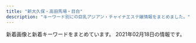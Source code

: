 ```yaml
---
title: "新大久保・高田馬場・目白"
description: "キーワード別にの巨乳アジアン・チャイナエステ嬢情報をまとめました。"
---
```


新着画像と新着キーワードをまとめています。
2021年02月18日の情報です。

<DmmAffiliateIns />
<KeywordTable
  shops={
    [
    {
        "keywords": {
            "87": 72,
            "D": 182,
            "E": 36,
            "C": 2,
            "83": 9,
            "88": 27,
            "86": 94,
            "85": 18
        },
        "url": "http://familiar.tyo.cm/",
        "station": "JR\u65b0\u5927\u4e45\u4fdd\u99c5",
        "img_links": [
            "http://familiar.tyo.cm/photos/sites/37/2019/03/2019032406115598.jpg",
            "http://familiar.tyo.cm/photos/sites/37/2019/10/2019100304481325.jpg",
            "http://familiar.tyo.cm/photos/sites/37/2019/12/2019120401354980.jpg",
            "http://familiar.tyo.cm/images/top.png",
            "http://familiar.tyo.cm/photos/sites/37/2019/10/2019102502193551.jpg",
            "http://familiar.tyo.cm/photos/sites/37/2019/06/2019060406161857.jpg",
            "http://familiar.tyo.cm/photos/sites/37/2018/12/2018121903022968.jpg",
            "http://familiar.tyo.cm/photos/sites/37/2019/12/201912130833132.jpg",
            "http://familiar.tyo.cm/photos/sites/37/2019/03/2019032406115446.jpg",
            "http://familiar.tyo.cm/photos/sites/37/2019/11/2019112902341792.jpg",
            "http://familiar.tyo.cm/photos/sites/37/2019/03/2019032406115440.jpg",
            "http://familiar.tyo.cm/images/tel.png",
            "http://familiar.tyo.cm/photos/sites/37/2019/03/2019032406115451.jpg",
            "http://familiar.tyo.cm/photos/sites/37/2019/12/2019120401355046.jpg",
            "http://familiar.tyo.cm/photos/sites/37/2019/10/2019102502193826.jpg",
            "http://familiar.tyo.cm/photos/sites/37/2019/12/2019120401354873.jpg",
            "http://familiar.tyo.cm/photos/sites/37/2019/06/2019061502562798.jpg",
            "http://familiar.tyo.cm/photos/sites/37/2019/06/2019061502562745.jpg",
            "http://familiar.tyo.cm/images/1.png",
            "http://familiar.tyo.cm/photos/sites/37/2019/10/2019102408541458.jpg",
            "http://familiar.tyo.cm/photos/sites/37/2019/06/2019061502562797.jpg",
            "http://familiar.tyo.cm/photos/sites/37/2019/11/2019112002511160.jpg",
            "http://familiar.tyo.cm/photos/sites/37/2019/06/2019060406241084.jpg",
            "http://familiar.tyo.cm/photos/sites/37/2019/09/2019090503385014.jpg",
            "http://familiar.tyo.cm/photos/sites/37/2019/03/2019032406115491.jpg",
            "http://familiar.tyo.cm/photos/sites/37/2019/06/201906040617136.jpg",
            "http://familiar.tyo.cm/images/s_news.jpg",
            "http://familiar.tyo.cm/images/mobile.jpg",
            "http://familiar.tyo.cm/photos/sites/37/2019/03/2019032406115312.jpg",
            "http://familiar.tyo.cm/images/s_link.jpg",
            "http://familiar.tyo.cm/photos/sites/37/2019/11/2019110802115992.jpg",
            "http://familiar.tyo.cm/photos/sites/37/2019/09/201909270657496.jpg",
            "http://familiar.tyo.cm/photos/sites/37/2019/03/2019031806471671.jpg",
            "http://familiar.tyo.cm/photos/sites/37/2018/12/2018121903013346.jpg",
            "http://familiar.tyo.cm/photos/sites/37/2019/06/2019062210030384.jpg",
            "http://familiar.tyo.cm/images/s_staff.jpg",
            "http://familiar.tyo.cm/photos/sites/37/2019/12/2019120502265383.jpg",
            "http://familiar.tyo.cm/photos/sites/37/2019/12/2019120502264671.jpg",
            "http://familiar.tyo.cm/photos/sites/37/2019/03/2019032406115311.jpg"
        ],
        "name": "Familiar\u30fb\u30d5\u30a1\u30df\u30ea\u30fc\u30a2"
    },
    {
        "url": "http://www.e-candy.work/",
        "img_links": [
            "http://www.e-candy.work/img/miki1.jpg",
            "http://www.e-candy.work/images/sys1.jpg",
            "http://www.e-candy.work/images/tel.jpg",
            "http://www.e-candy.work/images/int2.png",
            "http://www.e-candy.work/img/ai1.jpg",
            "http://www.e-candy.work/img/nana1.jpg",
            "http://www.e-candy.work/images/s1.png",
            "http://www.e-candy.work/images/8.jpg",
            "http://www.e-candy.work/images/6.jpg",
            "http://www.e-candy.work/img/aya1.jpg",
            "http://www.e-candy.work/images/staff_t.png",
            "http://www.e-candy.work/img/rina1.jpg",
            "http://www.e-candy.work/images/mobile.jpg",
            "http://www.e-candy.work/images/interior_t.png",
            "http://www.e-candy.work/images/news.jpg",
            "http://www.e-candy.work/images/newface.png",
            "http://www.e-candy.work/images/7.jpg",
            "http://www.e-candy.work/images/5.jpg",
            "http://www.e-candy.work/images/sys2.jpg",
            "http://www.e-candy.work/img/haruka1.jpg",
            "http://www.e-candy.work/images/4.jpg",
            "http://www.e-candy.work/images/info.png",
            "http://www.e-candy.work/images/int1.png",
            "http://www.e-candy.work/images/3.jpg",
            "http://www.e-candy.work/images/head.jpg",
            "http://www.e-candy.work/images/sys3.png",
            "http://www.e-candy.work/images/1.jpg",
            "http://www.e-candy.work/img/yui1.jpg"
        ],
        "keywords": {},
        "station": "\u65b0\u5927\u4e45\u4fdd\u99c5",
        "name": "Lui\uff5e\u30eb\u30a4\uff5e"
    },
    {
        "keywords": {
            "C": 21,
            "E": 1
        },
        "name": "COCORO",
        "station": "JR\u5927\u4e45\u4fdd\u99c5\u5317\u53e3",
        "img_links": [
            "https://www.cocoro556.in/img/material/p3_t1.png",
            "https://www.cocoro556.in/img/camp/camp20200426sub.jpg",
            "https://www.cocoro556.in/img/material/gm5_rollout.png",
            "https://www.cocoro556.in/img/material/top_t3.png",
            "https://www.cocoro556.in/img/material/ftel.png",
            "https://www.cocoro556.in/img/girl/list/slist154a1f8e548a2959236fdd0e7abcde80ac7.jpg",
            "https://www.cocoro556.in/img/material/p2_t2_subt4_m1.png",
            "https://www.cocoro556.in/img/material/gm2_rollout.png",
            "https://www.cocoro556.in/img/material/gm3_rollover.png",
            "https://www.cocoro556.in/img/girl/thumb/smain1422b75436b0012f83588e08b8d8eb48c8c2.jpg",
            "https://www.cocoro556.in/img/girl/thumb/smain1442346e3df3ff1cef1386c89c6ba9e9f72e.jpg",
            "https://www.cocoro556.in/img/material/pageheaderimg1.jpg",
            "https://www.cocoro556.in/img/material/photost2rev1.png",
            "https://www.cocoro556.in/img/girl/thumb/smain1443346e3df3ff1cef1386c89c6ba9e9f72e.jpg",
            "https://www.cocoro556.in/img/material/mobilesite.png",
            "https://www.cocoro556.in/img/material/p2_t2_subt1.png",
            "https://www.cocoro556.in/img/material/gm2_rollover.png",
            "https://www.cocoro556.in/img/material/pd_st3.png",
            "https://www.cocoro556.in/img/material/noimg_s.jpg",
            "https://www.cocoro556.in/img/girl/thumb/smain1491773ceed1a7cd35919e9c6866285fb943.jpg",
            "https://www.cocoro556.in/img/girl/thumb/smain14922dea5bdda380e76839c012ab24bd9f82.jpg",
            "https://www.cocoro556.in/img/girl/thumb/smain163122954962968a79edd4eae79b844b9988.jpg",
            "https://www.cocoro556.in/img/material/gm5_rollover.png",
            "https://www.cocoro556.in/img/girl/thumb/smain126242f85375ac3eb532582567360874d2d6.jpg",
            "https://www.cocoro556.in/img/material/p2_t2_subt3.png",
            "https://www.cocoro556.in/img/material/pd_st1.png",
            "https://www.cocoro556.in/img/material/p5_t1.png",
            "https://www.cocoro556.in/img/material/photost5.png",
            "https://www.cocoro556.in/img/material/p6_t3.png",
            "https://www.cocoro556.in/img/material/pageheaderimg2.jpg",
            "https://www.cocoro556.in/img/girl/thumb/smain1461f806d031a1244ccfaa8b4d307f6ef6d7.jpg",
            "https://www.cocoro556.in/img/girl/list/slist149773ceed1a7cd35919e9c6866285fb943.jpg",
            "https://www.cocoro556.in/img/material/p6_t2.png",
            "https://www.cocoro556.in/img/material/p6_t2_subt1.png",
            "https://www.cocoro556.in/img/girl/main/smain1461f806d031a1244ccfaa8b4d307f6ef6d7.jpg",
            "https://www.cocoro556.in/img/material/leftinfo.png",
            "https://www.cocoro556.in/img/material/p6_t3_subt1.png",
            "https://www.cocoro556.in/img/girl/thumb/smain1421b75436b0012f83588e08b8d8eb48c8c2.jpg",
            "https://www.cocoro556.in/img/material/top_t4.png",
            "https://www.cocoro556.in/img/material/pageheaderimg3.jpg",
            "https://www.cocoro556.in/img/material/gm4_rollout.png",
            "https://www.cocoro556.in/img/material/age_rollout.png",
            "https://www.cocoro556.in/img/material/photost1.png",
            "https://www.cocoro556.in/img/girl/main/smain1541a1f8e548a2959236fdd0e7abcde80ac7.jpg",
            "https://www.cocoro556.in/img/material/gm1_rollover.png",
            "https://www.cocoro556.in/img/girl/thumb/smain126142f85375ac3eb532582567360874d2d6.jpg",
            "https://www.cocoro556.in/img/girl/list/slist16322954962968a79edd4eae79b844b9988.jpg",
            "https://www.cocoro556.in/img/material/top_t3_subt1.png",
            "https://www.cocoro556.in/img/girl/main/smain1421b75436b0012f83588e08b8d8eb48c8c2.jpg",
            "https://www.cocoro556.in/img/material/pd_number.png",
            "https://www.cocoro556.in/img/material/gm3_rollout.png",
            "https://www.cocoro556.in/img/material/p2_t2_sub_m1_3.png",
            "https://www.cocoro556.in/img/material/photost6.png",
            "https://www.cocoro556.in/img/girl/list/slist146f806d031a1244ccfaa8b4d307f6ef6d7.jpg",
            "https://www.cocoro556.in/img/girl/list/slist144346e3df3ff1cef1386c89c6ba9e9f72e.jpg",
            "https://www.cocoro556.in/img/material/p2_t2.png",
            "https://www.cocoro556.in/img/girl/thumb/smain1493773ceed1a7cd35919e9c6866285fb943.jpg",
            "https://www.cocoro556.in/img/material/top_t3_imgrev1.jpg",
            "https://www.cocoro556.in/img/material/p6_t1.png",
            "https://www.cocoro556.in/img/material/p2_t2_subt5_m1.png",
            "https://www.cocoro556.in/img/girl/thumb/smain126332fd72809eba38056753c1720b05d8d5.jpg",
            "https://www.cocoro556.in/img/material/p2_t2_subt5.png",
            "https://www.cocoro556.in/img/girl/thumb/smain155228648a02b629a70c40bc424b9302c3e1.jpg",
            "https://www.cocoro556.in/img/material/gm6_rollover.png",
            "https://www.cocoro556.in/img/girl/thumb/smain1441346e3df3ff1cef1386c89c6ba9e9f72e.jpg",
            "https://www.cocoro556.in/img/girl/list/slist142b75436b0012f83588e08b8d8eb48c8c2.jpg",
            "https://www.cocoro556.in/img/material/pageheaderimg4.jpg",
            "https://www.cocoro556.in/img/material/p2_t2_subt4.png",
            "https://www.cocoro556.in/img/girl/main/smain1491773ceed1a7cd35919e9c6866285fb943.jpg",
            "https://www.cocoro556.in/img/girl/thumb/smain1423ae12bc52cc115b3190fbe6a84a8ffa74.jpg",
            "https://www.cocoro556.in/img/camp/camp20210201.jpg",
            "https://www.cocoro556.in/img/material/p2_t2_subt2.png",
            "https://www.cocoro556.in/img/material/photost4rev1.png",
            "https://www.cocoro556.in/img/girl/list/slist15565c84cfd25159bbfcf85c63899ef5f53.jpg",
            "https://www.cocoro556.in/img/girl/thumb/smain1541a1f8e548a2959236fdd0e7abcde80ac7.jpg",
            "https://www.cocoro556.in/img/girl/thumb/smain155128648a02b629a70c40bc424b9302c3e1.jpg",
            "https://www.cocoro556.in/img/material/photost3rev1.png",
            "https://www.cocoro556.in/img/girl/main/smain126142f85375ac3eb532582567360874d2d6.jpg",
            "https://www.cocoro556.in/img/material/p3_1_t1.png",
            "https://www.cocoro556.in/img/girl/thumb/smain1543ab2e0ee9f9fde8103e9fe80e33b07761.jpg",
            "https://www.cocoro556.in/img/material/noimg_m.jpg",
            "https://www.cocoro556.in/img/girl/main/smain163122954962968a79edd4eae79b844b9988.jpg",
            "https://www.cocoro556.in/img/material/accminimgrev1.jpg",
            "https://www.cocoro556.in/img/material/top_t1.png",
            "https://www.cocoro556.in/img/material/p2_t2_subt5_m2.png",
            "https://www.cocoro556.in/img/girl/thumb/smain1462f806d031a1244ccfaa8b4d307f6ef6d7.jpg",
            "https://www.cocoro556.in/img/girl/thumb/smain1542a1f8e548a2959236fdd0e7abcde80ac7.jpg",
            "https://www.cocoro556.in/img/material/top_t2.png",
            "https://www.cocoro556.in/img/material/pd_st2.png",
            "https://www.cocoro556.in/img/material/noimg_b.jpg",
            "https://www.cocoro556.in/img/whatnew/cocoro2021.png",
            "https://www.cocoro556.in/img/material/gm1_rollout.png",
            "https://www.cocoro556.in/img/girl/main/smain155128648a02b629a70c40bc424b9302c3e1.jpg",
            "https://www.cocoro556.in/img/girl/thumb/smain14634879628e490d1ecf1cd7a9d727569f95.jpg",
            "https://www.cocoro556.in/img/material/gm6_rollout.png",
            "https://www.cocoro556.in/img/girl/main/smain1441346e3df3ff1cef1386c89c6ba9e9f72e.jpg",
            "https://www.cocoro556.in/img/girl/list/slist12642f85375ac3eb532582567360874d2d6.jpg",
            "https://www.cocoro556.in/img/material/photost7.png",
            "https://www.cocoro556.in/img/material/p2_t2_sub_m1_1.png",
            "https://www.cocoro556.in/img/material/p2_t2_sub_m1_2.png"
        ],
        "url": "https://www.cocoro556.in/"
    },
    {
        "url": "http://www.enchuen.com/",
        "keywords": {
            "C": 4
        },
        "station": "JR\u65b0\u5927\u4e45\u4fdd\u99c5",
        "img_links": [
            "http://www.enchuen.com/images/interior04_s.jpg",
            "http://www.enchuen.com/images/pagetop.png",
            "http://www.enchuen.com/images/btn_gnavi02_no.png",
            "http://www.enchuen.com/images/h2_link01.png",
            "http://www.enchuen.com/images/h2_instagam.png",
            "http://www.enchuen.com/images/pickmessage01.png",
            "http://www.enchuen.com/images/interior01.jpg",
            "http://www.enchuen.com/images/interior03.jpg",
            "http://www.enchuen.com/images/therapist_noa.jpg",
            "http://www.enchuen.com/images/h2_contact.png",
            "http://www.enchuen.com/images/mess_footer.png",
            "http://www.enchuen.com/images/btn_gnavi03_no.png",
            "http://www.enchuen.com/images/img_slider01.png",
            "http://www.enchuen.com/images/tel_header.png",
            "http://www.enchuen.com/images/therapist_yume_s.jpg",
            "http://www.enchuen.com/images/top_slider2.jpg",
            "http://www.enchuen.com/images/q_qa.png",
            "http://www.enchuen.com/images/therapist_yume.jpg",
            "http://www.enchuen.com/images/therapist_kaori.jpg",
            "http://www.enchuen.com/images/h2_alliancegide.png",
            "http://www.enchuen.com/images/h2_twitter.png",
            "http://www.enchuen.com/images/img_service06.png",
            "http://www.enchuen.com/images/top_slider1.jpg",
            "http://www.enchuen.com/images/mail_header.png",
            "http://www.enchuen.com/images/ban-tel.png",
            "http://www.enchuen.com/images/btn_gnavi01_no.png",
            "http://www.enchuen.com/images/interior04.jpg",
            "http://www.enchuen.com/images/h2_qa.png",
            "http://www.enchuen.com/images/h2_linkban.png",
            "http://www.enchuen.com/images/h2_alliancegide2.png",
            "http://www.enchuen.com/images/img_service01.png",
            "http://www.enchuen.com/images/img_slider03.png",
            "http://www.enchuen.com/images/h2_servicecontents.png",
            "http://www.enchuen.com/images/ins_header.png",
            "http://www.enchuen.com/images/interior02.jpg",
            "http://www.enchuen.com/images/interior01_s.jpg",
            "http://www.enchuen.com/images/btn_gnavi05_no.png",
            "http://www.enchuen.com/images/btn_gnavi04_no.png",
            "http://www.enchuen.com/images/icon_eng.png",
            "http://www.enchuen.com/images/img_service02.png",
            "http://www.enchuen.com/images/img_slider02.png",
            "http://www.enchuen.com/images/img_aromaoil.png",
            "http://www.enchuen.com/images/img_service05.png",
            "http://www.enchuen.com/images/ins_footer.png",
            "http://www.enchuen.com/images/therapist_yona.jpg",
            "http://www.enchuen.com/images/top_slider3.jpg",
            "http://www.enchuen.com/images/img_comimgsoon.jpg",
            "http://www.enchuen.com/images/therapist_yona_s.jpg",
            "http://www.enchuen.com/images/h2_information.png",
            "http://www.enchuen.com/images/icon_chi.png",
            "http://www.enchuen.com/images/tw_footer.png",
            "http://www.enchuen.com/images/interior03_s.jpg",
            "http://www.enchuen.com/images/top_slider5.jpg",
            "http://www.enchuen.com/images/img_service07.png",
            "http://www.enchuen.com/images/btn_gnavi06_no.png",
            "http://www.enchuen.com/images/h2_alltherapist.png",
            "http://www.enchuen.com/images/a_qa.png",
            "http://www.enchuen.com/images/interior02_s.jpg",
            "http://www.enchuen.com/images/top_slider4.jpg",
            "http://www.enchuen.com/images/top_slider6.jpg",
            "http://www.enchuen.com/images/img_service04.png",
            "http://www.enchuen.com/images/tw_header.png",
            "http://www.enchuen.com/images/therapist_noa_s.jpg",
            "http://www.enchuen.com/images/therapist_kaori_s.jpg",
            "http://www.enchuen.com/images/img_service03.png"
        ],
        "name": "\u7e01\u4e2d\u7e01\uff5e\u3048\u3093\u3061\u3085\u3046\u3048\u3093\uff5e"
    },
    {
        "url": "http://www.harunoyume.com/",
        "station": "JR\u65b0\u5927\u4e45\u4fdd\u99c5",
        "keywords": {},
        "name": "\u6625\u306e\u5922",
        "img_links": [
            "http://www.harunoyume.com/images/covergirl.jpg",
            "http://www.harunoyume.com/images/campaign.jpg",
            "http://www.harunoyume.com/images/service-image.jpg",
            "http://www.harunoyume.com/images/discount.jpg"
        ]
    },
    {
        "keywords": {},
        "url": "http://www.kity.work/",
        "station": "JR\u9ad8\u7530\u99ac\u5834\u99c5\u65e9\u7a32\u7530\u53e3",
        "img_links": [
            "http://www.kity.work/images/staff_t.jpg",
            "http://www.kity.work/img/minami2.jpg",
            "http://www.kity.work/images/up.jpg",
            "http://www.kity.work/images/s1.png",
            "http://www.kity.work/images/int2.jpg",
            "http://www.kity.work/staff/sara.jpg",
            "http://www.kity.work/images/sys.jpg",
            "http://www.kity.work/images/news.jpg",
            "http://www.kity.work/img/yuka1.jpg",
            "http://www.kity.work/img/aoi1.jpg",
            "http://www.kity.work/images/s1.jpg",
            "http://www.kity.work/img/minami1.jpg",
            "http://www.kity.work/staff/yuka.jpg",
            "http://www.kity.work/images/tel.jpg",
            "http://www.kity.work/images/ac2.jpg",
            "http://www.kity.work/img/yuka2.jpg",
            "http://www.kity.work/images/2.jpg",
            "http://www.kity.work/images/1.jpg",
            "http://www.kity.work/images/s2.jpg",
            "http://www.kity.work/staff/an.jpg",
            "http://www.kity.work/images/5.jpg",
            "http://www.kity.work/staff/minami.jpg",
            "http://www.kity.work/images/tg.jpg",
            "http://www.kity.work/staff/aoi.jpg",
            "http://www.kity.work/images/interior_t.jpg",
            "http://www.kity.work/img/sara1.jpg",
            "http://www.kity.work/images/head.jpg",
            "http://www.kity.work/img/an2.jpg",
            "http://www.kity.work/images/int1.jpg",
            "http://www.kity.work/img/sara2.jpg",
            "http://www.kity.work/images/4.jpg",
            "http://www.kity.work/img/aoi2.jpg",
            "http://www.kity.work/img/an1.jpg",
            "http://www.kity.work/images/3.jpg"
        ],
        "name": "\u98a8\u96c5\u5802 \uff5e\u3075\u3046\u304c\u3069\u3046\uff5e"
    },
    {
        "station": "JR\u9ad8\u7530\u99ac\u5834\u99c5\u65e9\u7a32\u7530\u53e3",
        "img_links": [
            "http://www.china-es.info/images/rec2.jpg",
            "http://www.china-es.info/images/menu/interior.jpg",
            "http://www.china-es.info/images/mobile.jpg",
            "http://www.china-es.info/images/rec1.jpg",
            "http://www.china-es.info/images/staff_t.jpg",
            "http://www.china-es.info/images/int1.jpg",
            "http://www.china-es.info/images/head.jpg",
            "http://www.china-es.info/images/interior_t.jpg",
            "http://www.china-es.info/img/nana1.jpg",
            "http://www.china-es.info/images/sys1.jpg",
            "http://www.china-es.info/images/sys3.jpg",
            "http://www.china-es.info/images/menu/top.jpg",
            "http://www.china-es.info/images/menu/staff.jpg",
            "http://www.china-es.info/images/top.jpg",
            "http://www.china-es.info/images/sys2.jpg",
            "http://www.china-es.info/img/hibiki1.jpg",
            "http://www.china-es.info/img/ringo1.jpg",
            "http://www.china-es.info/img/nana2.jpg",
            "http://www.china-es.info/images/int3.jpg",
            "http://www.china-es.info/images/int4.jpg",
            "http://www.china-es.info/images/int2.jpg",
            "http://www.china-es.info/images/news.jpg"
        ],
        "url": "http://www.china-es.info/",
        "name": "Honey At Home \u30cf\u30cb\u30fc\u30a2\u30c3\u30c8\u30db\u30fc\u30e0",
        "keywords": {}
    },
    {
        "url": "http://esthe.top/",
        "station": "JR\u9ad8\u7530\u99ac\u5834\u99c5\u6771\u53e3",
        "keywords": {},
        "name": "RAN\uff5e\u30e9\u30f3\uff5e",
        "img_links": [
            "http://esthe.top/images/demo/slider/images/slide1.png",
            "http://esthe.top/images/an_2_02.jpg",
            "http://esthe.top/images/staff_images/staff_04b.jpg",
            "http://esthe.top/images/Bottom_01.jpg",
            "http://esthe.top/images/staff_images/staff_04a.jpg",
            "http://esthe.top/images/staff_images/staff_07b.jpg",
            "http://esthe.top/images/an_1_04.jpg",
            "http://esthe.top/images/an_1_03.jpg",
            "http://esthe.top/images/demo/slider/tooltips/slide4.png",
            "http://esthe.top/images/an_1_06.jpg",
            "http://esthe.top/images/demo/slider/tooltips/slide1.png",
            "http://esthe.top/images/acs_ima/access-01.jpg",
            "http://esthe.top/images/acs_ima/access-03.jpg",
            "http://esthe.top/images/acs_ima/access-04.jpg",
            "http://esthe.top/images/staff_images/staff_01a.jpg",
            "http://esthe.top/images/demo/slider/tooltips/slide3.png",
            "http://esthe.top/images/staff_images/staff_010a.jpg",
            "http://esthe.top/images/demo/slider/images/slide5.png",
            "http://esthe.top/images/QRcode.jpg",
            "http://esthe.top/images/staff_images/staff_01b.jpg",
            "http://esthe.top/images/demo/slider/images/slide4.png",
            "http://esthe.top/images/demo/slider/tooltips/slide5.png",
            "http://esthe.top/images/an_2_05.jpg",
            "http://esthe.top/images/an_2_04.jpg",
            "http://esthe.top/images/room_images/gallery-05.jpg",
            "http://esthe.top/images/an_2_07.jpg",
            "http://esthe.top/images/room_images/index-02.jpg",
            "http://esthe.top/images/demo/slider/images/slide3.png",
            "http://esthe.top/images/room_images/gallery-01.jpg",
            "http://esthe.top/images/staff_images/staff_09b.jpg",
            "http://esthe.top/images/room_images/gallery-04.jpg",
            "http://esthe.top/images/room_images/gallery-06.jpg",
            "http://esthe.top/images/an_1_07.jpg",
            "http://esthe.top/images/staff_images/staff_010b.jpg",
            "http://esthe.top/images/Bottom_02.jpg",
            "http://esthe.top/images/an_1_05.jpg",
            "http://esthe.top/images/acs_ima/access-02.jpg",
            "http://esthe.top/images/an_2_06.jpg",
            "http://esthe.top/images/staff_images/staff_09a.jpg",
            "http://esthe.top/images/demo/slider/tooltips/slide2.png",
            "http://esthe.top/images/an_1_02.jpg",
            "http://esthe.top/images/room_images/gallery-02.jpg",
            "http://esthe.top/images/room_images/index-01.jpg",
            "http://esthe.top/images/demo/slider/images/slide2.png",
            "http://esthe.top/images/room_images/gallery-03.jpg",
            "http://esthe.top/images/an_2_03.jpg",
            "http://esthe.top/images/staff_images/staff_07a.jpg"
        ]
    },
    {
        "name": "\u6c34\u8272-\u30df\u30ba\u30a4\u30ed-",
        "keywords": {},
        "url": "http://kobo.mssg.jp/",
        "station": "JR\u5927\u4e45\u4fdd\u99c5\u5317\u53e3",
        "img_links": [
            "http://kobo.mssg.jp/layer/images/top/top_08.png",
            "http://kobo.mssg.jp/images/s_info.png",
            "http://kobo.mssg.jp/images/staff_2b.jpg",
            "http://kobo.mssg.jp/images/staff_9a.jpg",
            "http://kobo.mssg.jp/images/staff_2a.jpg",
            "http://kobo.mssg.jp/images/staff_4.jpg",
            "http://kobo.mssg.jp/layer/images/top/top_03.jpg",
            "http://kobo.mssg.jp/layer/images/top/top_05.jpg",
            "http://kobo.mssg.jp/images/top1.jpg",
            "http://kobo.mssg.jp/layer/images/top/top_01.jpg",
            "http://kobo.mssg.jp/images/wenzi-staff.png",
            "http://kobo.mssg.jp/images/staff_bj1.png",
            "http://kobo.mssg.jp/layer/images/top.jpg",
            "http://kobo.mssg.jp/images/staff_8.jpg",
            "http://kobo.mssg.jp/images/staff_9b.jpg",
            "http://kobo.mssg.jp/images/info.png",
            "http://kobo.mssg.jp/layer/images/top/top_06.jpg",
            "http://kobo.mssg.jp/images/1.jpg",
            "http://kobo.mssg.jp/layer/images/top/top_02.jpg",
            "http://kobo.mssg.jp/images/staff_8a.jpg",
            "http://kobo.mssg.jp/layer/images/top/top_04.jpg",
            "http://kobo.mssg.jp/images/top2.jpg",
            "http://kobo.mssg.jp/images/staff_10a.jpg",
            "http://kobo.mssg.jp/images/staff_bj4.png",
            "http://kobo.mssg.jp/images/staff_5.jpg"
        ]
    },
    {
        "img_links": [
            "https://angel.abnavi.info/images/room1.jpg",
            "https://angel.abnavi.info/photos/sites/7/2020/07/2020073006120917.jpg",
            "https://angel.abnavi.info/images/news_bj3.jpg",
            "https://angel.abnavi.info/images/room3.jpg",
            "https://angel.abnavi.info/photos/sites/7/2020/07/2020073005202048.jpg",
            "https://angel.abnavi.info/images/nbj1.jpg",
            "https://angel.abnavi.info/images/end.png",
            "https://angel.abnavi.info/images/room2.jpg",
            "https://angel.abnavi.info/photos/sites/7/2020/09/2020092301333424.jpg",
            "https://angel.abnavi.info/images/top.jpg",
            "https://angel.abnavi.info/photos/sites/7/2020/10/2020101305350920.jpg",
            "https://angel.abnavi.info/photos/sites/7/2020/07/2020073005201940.jpg",
            "https://angel.abnavi.info/images/nbj3.jpg",
            "https://angel.abnavi.info/images/room4.jpg",
            "https://angel.abnavi.info/images/s_staff.jpg",
            "https://angel.abnavi.info/photos/sites/7/2020/11/2020110606371089.jpg",
            "https://angel.abnavi.info/images/s_news.png"
        ],
        "name": "Angel",
        "station": "JR\u9ad8\u7530\u99ac\u5834\u99c5",
        "url": "https://angel.abnavi.info/",
        "keywords": {
            "D": 5,
            "86": 4,
            "85": 1,
            "87": 1,
            "C": 14
        }
    },
    {
        "img_links": [
            "http://familiar.ests.jp/images/nei_bj1.png",
            "http://familiar.ests.jp/images/news.png",
            "http://familiar.ests.jp/images/service.jpg",
            "http://familiar.ests.jp/images/staff_bj4s.png",
            "http://familiar.ests.jp/images/top.jpg",
            "http://familiar.ests.jp/photos/sites/33/2020/10/2020101901153954.jpg",
            "http://familiar.ests.jp/images/s_link.png",
            "http://familiar.ests.jp/images/acc.png",
            "http://familiar.ests.jp/images/staff_bj1s.png",
            "http://familiar.ests.jp/images/bian.jpg",
            "http://familiar.ests.jp/images/s_service.png",
            "http://familiar.ests.jp/photos/sites/33/2020/10/2020101409554799.jpg",
            "http://familiar.ests.jp/photos/sites/33/2019/09/2019092718570723.jpg",
            "http://familiar.ests.jp/images/s_staff.png",
            "http://familiar.ests.jp/photos/sites/33/2019/09/2019092718554568.jpg",
            "http://familiar.ests.jp/images/mobile.jpg",
            "http://familiar.ests.jp/images/info.png",
            "http://familiar.ests.jp/photos/sites/33/2019/09/2019092318545965.jpg",
            "http://familiar.ests.jp/photos/sites/33/2019/07/2019073009094778.jpg"
        ],
        "keywords": {
            "86": 3,
            "83": 3,
            "C": 18
        },
        "name": "\u99ac\u5834one",
        "station": "JR\u9ad8\u7530\u99ac\u5834\u99c5\u65e9\u7a32\u7530\u53e3",
        "url": "http://familiar.ests.jp/"
    },
    {
        "url": "http://aes-treat.com/",
        "keywords": {
            "C": 35
        },
        "station": "JR\u5927\u4e45\u4fdd\u99c5\u5317\u53e3",
        "name": "Lovely Heart \u5927\u4e45\u4fdd\u5225\u9928",
        "img_links": [
            "http://aes-treat.com/scdl/staff/11111mb.jpg",
            "http://aes-treat.com/scdl/staff/10811.jpg",
            "http://aes-treat.com/scdl/staff/11081mb.jpg",
            "http://aes-treat.com/i/files/homeimg.jpg",
            "http://aes-treat.com/scdl/staff/11171mb.jpg",
            "http://aes-treat.com/scdl/staff/10901.jpg",
            "http://aes-treat.com/pic/top2.jpg",
            "http://aes-treat.com/scdl/staff/11151mb.jpg",
            "http://aes-treat.com/img/ttl_attbnr.jpg",
            "http://aes-treat.com/scdl/staff/11051.jpg",
            "http://aes-treat.com/scdl/staff/10681mb.jpg",
            "http://aes-treat.com/scdl/staff/10861mb.jpg",
            "http://aes-treat.com/scdl/staff/10941mb.jpg",
            "http://aes-treat.com/scdl/staff/11101.jpg",
            "http://aes-treat.com/scdl/staff/10981mb.jpg",
            "http://aes-treat.com/scdl/staff/10891mb.jpg",
            "http://aes-treat.com/scdl/staff/10971.jpg",
            "http://aes-treat.com/scdl/staff/11111.jpg",
            "http://aes-treat.com/img/ttl_sister.png",
            "http://aes-treat.com/scdl/staff/11081.jpg",
            "http://aes-treat.com/pic/top1.jpg",
            "http://aes-treat.com/scdl/staff/10721mb.jpg",
            "http://aes-treat.com/img/ttl_mobile.jpg",
            "http://aes-treat.com/scdl/staff/10902.jpg",
            "http://aes-treat.com/img/ttl_staff.png",
            "http://aes-treat.com/scdl/staff/10971mb.jpg",
            "http://aes-treat.com/scdl/staff/10771mb.jpg",
            "http://aes-treat.com/scdl/staff/10901mb.jpg",
            "http://aes-treat.com/scdl/staff/10651.jpg",
            "http://aes-treat.com/scdl/staff/10941.jpg",
            "http://aes-treat.com/scdl/staff/11162.jpg",
            "http://aes-treat.com/scdl/staff/10811mb.jpg",
            "http://aes-treat.com/scdl/staff/11161mb.jpg",
            "http://aes-treat.com/scdl/staff/11091mb.jpg",
            "http://aes-treat.com/scdl/staff/11151.jpg",
            "http://aes-treat.com/scdl/staff/11161.jpg",
            "http://aes-treat.com/scdl/staff/10171mb.jpg",
            "http://aes-treat.com/scdl/staff/11121.jpg",
            "http://aes-treat.com/scdl/staff/11131.jpg",
            "http://aes-treat.com/scdl/staff/10171.jpg",
            "http://aes-treat.com/scdl/staff/10842.jpg",
            "http://aes-treat.com/scdl/staff/10972.jpg",
            "http://aes-treat.com/scdl/staff/11101mb.jpg",
            "http://aes-treat.com/scdl/staff/11041mb.jpg",
            "http://aes-treat.com/scdl/staff/11051mb.jpg",
            "http://aes-treat.com/img/ttl_att.png",
            "http://aes-treat.com/scdl/staff/11121mb.jpg",
            "http://aes-treat.com/img/ttl_nouka.jpg",
            "http://aes-treat.com/scdl/staff/10861.jpg",
            "http://aes-treat.com/scdl/staff/11171.jpg",
            "http://aes-treat.com/scdl/staff/11041.jpg",
            "http://aes-treat.com/scdl/staff/11091.jpg",
            "http://aes-treat.com/scdl/staff/10841mb.jpg",
            "http://aes-treat.com/img/system/campaign.jpg",
            "http://aes-treat.com/scdl/staff/10891.jpg",
            "http://aes-treat.com/scdl/staff/10681.jpg",
            "http://aes-treat.com/pic/head.jpg",
            "http://aes-treat.com/scdl/staff/10981.jpg",
            "http://aes-treat.com/scdl/staff/10721.jpg",
            "http://aes-treat.com/scdl/staff/10651mb.jpg",
            "http://aes-treat.com/scdl/staff/10771.jpg",
            "http://aes-treat.com/scdl/staff/10841.jpg",
            "http://aes-treat.com/scdl/staff/11131mb.jpg"
        ]
    },
    {
        "name": "\u60a0\u30a8\u30b9\u30c6",
        "keywords": {
            "C": 5,
            "87": 4,
            "88": 2,
            "D": 1
        },
        "station": "JR\u9ad8\u7530\u99ac\u5834\u99c5\u65e9\u7a32\u7530\u53e3",
        "url": "http://www.y-rlx.site/",
        "img_links": [
            "http://www.y-rlx.site/images/rec_09.jpg",
            "http://www.y-rlx.site/images/index_04.jpg",
            "http://www.y-rlx.site/images/card.jpg",
            "http://y-rlx.site/images/index_07.jpg",
            "http://www.y-rlx.site/images/upload/thumb/55cf68e3bb41cd32.jpg",
            "http://www.y-rlx.site/images/upload/thumb/90f9ae2f9ed02731.jpg",
            "http://www.y-rlx.site/images/upload/thumb/2c7fdde9ad97892b.jpg",
            "http://www.y-rlx.site/images/upload/thumb/e47d8394208727d5.jpg",
            "http://www.y-rlx.site/images/upload/thumb/02b4e6896e30ae85.jpg",
            "http://www.y-rlx.site/images/index_07.jpg",
            "http://www.y-rlx.site/images/rec.jpg",
            "http://www.y-rlx.site/images/index_15.jpg",
            "http://www.y-rlx.site/images/upload/thumb/09ac55d22a602603.jpg",
            "http://www.y-rlx.site/girl/04.jpg",
            "http://www.y-rlx.site/images/index_09.jpg",
            "http://www.y-rlx.site/girl/02.jpg",
            "http://www.y-rlx.site/images/index_10.jpg",
            "http://www.y-rlx.site/images/index_18.jpg",
            "http://www.y-rlx.site/images/info.jpg",
            "http://y-rlx.site/images/index_04.jpg",
            "http://www.y-rlx.site/images/staff_09.jpg",
            "http://www.y-rlx.site/images/index_06.jpg",
            "http://www.y-rlx.site/images/upload/thumb/c69d7050fbdbb36f.jpg",
            "http://www.y-rlx.site/images/index_03.jpg",
            "http://www.y-rlx.site/images/upload/thumb/ed8b0cbb7323414a.jpg",
            "http://www.y-rlx.site/girl/03.jpg",
            "http://www.y-rlx.site/images/index_01.jpg",
            "http://www.y-rlx.site/images/upload/thumb/0fba3207fb3c4467.jpg",
            "http://www.y-rlx.site/images/index_19.jpg",
            "http://www.y-rlx.site/images/index_05.jpg",
            "http://www.y-rlx.site/images/index_20.jpg",
            "http://www.y-rlx.site/images/index_08.jpg",
            "http://www.y-rlx.site/images/info_09.jpg",
            "http://www.y-rlx.site/girl/01.jpg",
            "http://www.y-rlx.site/images/index_11.jpg",
            "http://www.y-rlx.site/images/upload/thumb/e0a26e58e17a1416.jpg",
            "http://www.y-rlx.site/images/index_13.jpg",
            "http://www.y-rlx.site/images/upload/thumb/e8190e2180eba7c5.jpg",
            "http://www.y-rlx.site/girl/05.jpg",
            "http://www.y-rlx.site/images/index_02.jpg"
        ]
    },
    {
        "url": "http://aes-salon.com/",
        "img_links": [
            "http://aes-salon.com/pic/top2.jpg",
            "http://aes-salon.com/scdl/staff/10291.jpg",
            "http://aes-salon.com/scdl/staff/10621mb.jpg",
            "http://aes-salon.com/scdl/staff/10621.jpg",
            "http://aes-salon.com/scdl/staff/10462.jpg",
            "http://aes-salon.com/scdl/staff/10602.jpg",
            "http://aes-salon.com/img/ttl_mobile.jpg",
            "http://aes-salon.com/scdl/staff/10472.jpg",
            "http://aes-salon.com/scdl/staff/10461mb.jpg",
            "http://aes-salon.com/scdl/staff/10511mb.jpg",
            "http://aes-salon.com/scdl/staff/10471mb.jpg",
            "http://aes-salon.com/scdl/staff/10691.jpg",
            "http://aes-salon.com/scdl/staff/10691mb.jpg",
            "http://aes-salon.com/scdl/staff/10341mb.jpg",
            "http://aes-salon.com/scdl/staff/10501.jpg",
            "http://aes-salon.com/scdl/staff/10571mb.jpg",
            "http://aes-salon.com/scdl/staff/10601mb.jpg",
            "http://aes-salon.com/scdl/staff/10121mb.jpg",
            "http://aes-salon.com/scdl/staff/10292.jpg",
            "http://aes-salon.com/scdl/staff/10511.jpg",
            "http://aes-salon.com/pic/top1.jpg",
            "http://aes-salon.com/scdl/staff/10671.jpg",
            "http://aes-salon.com/scdl/staff/10563.jpg",
            "http://aes-salon.com/scdl/staff/10694.jpg",
            "http://aes-salon.com/scdl/staff/10081mb.jpg",
            "http://aes-salon.com/scdl/staff/10471.jpg",
            "http://aes-salon.com/img/ttl_att.png",
            "http://aes-salon.com/scdl/staff/10641mb.jpg",
            "http://aes-salon.com/scdl/staff/10631.jpg",
            "http://aes-salon.com/scdl/staff/10341.jpg",
            "http://aes-salon.com/scdl/staff/10692.jpg",
            "http://aes-salon.com/scdl/staff/10681.jpg",
            "http://aes-salon.com/scdl/staff/10641.jpg",
            "http://aes-salon.com/scdl/staff/10122.jpg",
            "http://aes-salon.com/scdl/staff/10651mb.jpg",
            "http://aes-salon.com/scdl/staff/10091mb.jpg",
            "http://aes-salon.com/scdl/staff/10441.jpg",
            "http://aes-salon.com/scdl/staff/10601.jpg",
            "http://aes-salon.com/scdl/staff/10501mb.jpg",
            "http://aes-salon.com/scdl/staff/10342.jpg",
            "http://aes-salon.com/img/access/road2.jpg",
            "http://aes-salon.com/img/ttl_nouka.jpg",
            "http://aes-salon.com/img/access/road1.jpg",
            "http://aes-salon.com/img/ttl_sister.png",
            "http://aes-salon.com/scdl/staff/10082.jpg",
            "http://aes-salon.com/scdl/staff/10461.jpg",
            "http://aes-salon.com/scdl/staff/10121.jpg",
            "http://aes-salon.com/scdl/staff/10441mb.jpg",
            "http://aes-salon.com/scdl/staff/10671mb.jpg",
            "http://aes-salon.com/scdl/staff/10092.jpg",
            "http://aes-salon.com/scdl/staff/10412.jpg",
            "http://aes-salon.com/scdl/staff/10411mb.jpg",
            "http://aes-salon.com/img/system/campaign.jpg",
            "http://aes-salon.com/img/ttl_attbnr.jpg",
            "http://aes-salon.com/img/access/road4.jpg",
            "http://aes-salon.com/scdl/staff/10562.jpg",
            "http://aes-salon.com/scdl/staff/10411.jpg",
            "http://aes-salon.com/img/ttl_staff.png",
            "http://aes-salon.com/scdl/staff/10561.jpg",
            "http://aes-salon.com/scdl/staff/10693.jpg",
            "http://aes-salon.com/scdl/staff/10351.jpg",
            "http://aes-salon.com/scdl/staff/10591mb.jpg",
            "http://aes-salon.com/scdl/staff/10631mb.jpg",
            "http://aes-salon.com/scdl/staff/10571.jpg",
            "http://aes-salon.com/scdl/staff/10661mb.jpg",
            "http://aes-salon.com/i/files/homeimg.jpg",
            "http://aes-salon.com/scdl/staff/10091.jpg",
            "http://aes-salon.com/scdl/staff/10661.jpg",
            "http://aes-salon.com/pic/head.jpg",
            "http://aes-salon.com/scdl/staff/10083.jpg",
            "http://aes-salon.com/scdl/staff/10651.jpg",
            "http://aes-salon.com/scdl/staff/10681mb.jpg",
            "http://aes-salon.com/scdl/staff/10592.jpg",
            "http://aes-salon.com/img/access/roaddm.png",
            "http://aes-salon.com/scdl/staff/10081.jpg",
            "http://aes-salon.com/scdl/staff/10502.jpg",
            "http://aes-salon.com/scdl/staff/10561mb.jpg",
            "http://aes-salon.com/scdl/staff/10291mb.jpg",
            "http://aes-salon.com/img/ttl_bekan.jpg",
            "http://aes-salon.com/scdl/staff/10351mb.jpg",
            "http://aes-salon.com/img/access/road3.jpg",
            "http://aes-salon.com/scdl/staff/10591.jpg"
        ],
        "keywords": {
            "C": 35
        },
        "station": "JR\u5927\u4e45\u4fdd\u99c5\u5317\u53e3",
        "name": "Lovely Heart"
    },
    {
        "img_links": [
            "http://www.aromaonly1.com/uploads/ac75f516de3602f2ed5de1d9e2383a35.jpg",
            "http://www.aromaonly1.com/uploads/33c6d79a06e306e309deefd74daa5ef6.jpg",
            "http://www.aromaonly1.com/images/service_11.jpg",
            "http://www.aromaonly1.com/uploads/56e94a67d1aa4ea89d5f2064a387ab96.jpg",
            "http://www.aromaonly1.com/images/index_08.jpg",
            "http://www.aromaonly1.com/images/index_21.jpg",
            "http://www.aromaonly1.com/images/index_20.jpg",
            "http://www.aromaonly1.com/images/index_07.jpg",
            "http://www.aromaonly1.com/images/index_16.jpg",
            "http://www.aromaonly1.com/images/index_01.jpg",
            "http://www.aromaonly1.com/uploads/3e6ede4dd71b9611bfc0fc01fff82057.jpg",
            "http://www.aromaonly1.com/images/index_18.jpg",
            "http://www.aromaonly1.com/uploads/822de08541e5f0a03b8fdd99ac777097.jpg",
            "http://www.aromaonly1.com/images/index_17.jpg",
            "http://www.aromaonly1.com/uploads/c24b4a66b959c50d941c227e2167e47a.jpg",
            "http://www.aromaonly1.com/uploads/e01fa669285bc99ba782abfd90a08bb2.jpg",
            "http://www.aromaonly1.com/uploads/8e9e8b4d89b256773f17dff61368328c.jpg",
            "http://www.aromaonly1.com/images/index_19.jpg",
            "http://www.aromaonly1.com/images/index_14.jpg",
            "http://www.aromaonly1.com/uploads/015cba9c432d730d26583fe998534fa6.jpg",
            "http://www.aromaonly1.com/uploads/18799c1985ca7d1cd026808323ec51c2.jpg",
            "http://www.aromaonly1.com/uploads/0d74a4af5e268e3562daa56048c13906.jpg",
            "http://www.aromaonly1.com/uploads/5f4083d49285cbe64774b1bd70e86150.jpg",
            "http://www.aromaonly1.com/images/aromaonly1_468x60.png",
            "http://www.aromaonly1.com/images/link_10.jpg",
            "http://www.aromaonly1.com/images/service_10.jpg",
            "http://www.aromaonly1.com/images/interior_10.jpg",
            "http://www.aromaonly1.com/uploads/66dc68de1f9c001b6f15d52303314efc.jpg",
            "http://www.aromaonly1.com/images/index_04.jpg",
            "http://www.aromaonly1.com/my_work/images/pic1.png",
            "http://www.aromaonly1.com/images/fanhui.png",
            "http://www.aromaonly1.com/uploads/b43afdf6c0db7020b472f89b05664984.jpg",
            "http://www.aromaonly1.com/images/index_05.jpg",
            "http://www.aromaonly1.com/uploads/269045fb02ee17a03b99afcdabc449fa.jpg",
            "http://www.aromaonly1.com/images/girls_10.jpg",
            "http://www.aromaonly1.com/uploads/6d6161355034da26e622af1b5469296f.jpg",
            "http://www.aromaonly1.com/images/index_03.jpg",
            "http://www.aromaonly1.com/uploads/a4bfacdc272e1f3c3ee9884036dbf094.jpg",
            "http://www.aromaonly1.com/uploads/2f5941103973429d3981087968a845a3.jpg",
            "http://www.aromaonly1.com/images/index_15.jpg",
            "http://www.aromaonly1.com/images/index_02.jpg",
            "http://www.aromaonly1.com/images/index_12.jpg",
            "http://www.aromaonly1.com/uploads/305e7816c9390b899011ef6e82855b7d.jpg",
            "http://www.aromaonly1.com/images/index_06.jpg",
            "http://www.aromaonly1.com/images/index_11.jpg"
        ],
        "keywords": {
            "E": 2,
            "86": 5,
            "C": 3,
            "88": 4,
            "D": 4
        },
        "name": "NEW ONLY ONE",
        "station": "JR\u9ad8\u7530\u99ac\u5834\u99c5",
        "url": "http://www.aromaonly1.com/"
    },
    {
        "station": "JR\u5927\u4e45\u4fdd\u99c5\u5317\u53e3",
        "name": "\u82b1",
        "url": "https://est-hana.com/",
        "img_links": [
            "https://est-hana.com/img/girl/main/smain83165230fc40840a020ba3ed47600db4b4a.jpg",
            "https://est-hana.com/img/girl/list/slist19053cc33bb85f739f63e84c2ae2c41c2eb.jpg",
            "https://est-hana.com/img/girl/thumb/smain184249673a0eecbfdaab27d1a016ce6f4281.jpg",
            "https://est-hana.com/img/girl/pickup/pickup20191208191053.jpg",
            "https://est-hana.com/img/girl/list/slist187110f9d5212fd19d8b8410ec6bff294e6.jpg",
            "https://est-hana.com/img/material/photorenew1.jpg",
            "https://est-hana.com/img/material/systme_t1.png",
            "https://est-hana.com/img/material/photorenew3.jpg",
            "https://est-hana.com/img/material/staff_t1.png",
            "https://est-hana.com/img/girl/list/s180_list.jpg",
            "https://est-hana.com/img/girl/thumb/s173_2.jpg",
            "https://est-hana.com/img/girl/pickup/pickup20190118192257.jpg",
            "https://est-hana.com/img/girl/main/s75_1.jpg",
            "https://est-hana.com/img/material/massap5.jpg",
            "https://est-hana.com/img/girl/thumb/smain1902e7f2a11706f93c08ab1eb76c57c0a501.jpg",
            "https://est-hana.com/img/girl/main/smain184149673a0eecbfdaab27d1a016ce6f4281.jpg",
            "https://est-hana.com/img/girl/list/sface8365230fc40840a020ba3ed47600db4b4a.jpg",
            "https://est-hana.com/img/girl/pickup/pickup20190227121102.jpg",
            "https://est-hana.com/img/girl/thumb/s77_3.jpg",
            "https://est-hana.com/img/girl/thumb/smain1102404ef9fc79e2a0a04d64b621c22a0c77.jpg",
            "https://est-hana.com/img/girl/list/s139_face.jpg",
            "https://est-hana.com/img/material/d18.png",
            "https://est-hana.com/img/girl/list/sface199a8b144d9cbd006fc9dffdf23ad77de07.jpg",
            "https://est-hana.com/img/girl/list/s180_face.jpg",
            "https://est-hana.com/img/girl/thumb/smain83265230fc40840a020ba3ed47600db4b4a.jpg",
            "https://est-hana.com/img/girl/list/slist199a8b144d9cbd006fc9dffdf23ad77de07.jpg",
            "https://est-hana.com/img/girl/thumb/smain19725e2ed7efe2de621955e09d12295a13ee.jpg",
            "https://est-hana.com/img/girl/main/smain1871110bf62c88dcefca310cdc127f9b11f2.jpg",
            "https://est-hana.com/img/girl/list/sface189e9ae2d8752cd8b9474ebd62df9909f9b.jpg",
            "https://est-hana.com/img/girl/list/s139_list.jpg",
            "https://est-hana.com/img/girl/main/smain197153ce52e0264e81a8a42e5d3c84dd833e.jpg",
            "https://est-hana.com/img/material/gm4_rollout.png",
            "https://est-hana.com/img/girl/list/slist19753ce52e0264e81a8a42e5d3c84dd833e.jpg",
            "https://est-hana.com/img/girl/main/s180_1.jpg",
            "https://est-hana.com/img/whatnew/20200401_mask.jpg",
            "https://est-hana.com/img/girl/list/slist8365230fc40840a020ba3ed47600db4b4a.jpg",
            "https://est-hana.com/img/girl/list/sface201dc74ab8dea78d771771d5fda7bccc989.jpg",
            "https://est-hana.com/img/girl/list/s75_list.jpg",
            "https://est-hana.com/img/girl/list/s88_list.jpg",
            "https://est-hana.com/img/material/infopanel.png",
            "https://est-hana.com/img/girl/list/sface18449673a0eecbfdaab27d1a016ce6f4281.jpg",
            "https://est-hana.com/img/girl/thumb/s88_1.jpg",
            "https://est-hana.com/img/girl/list/s86_list.jpg",
            "https://est-hana.com/img/girl/pickup/pickup20141227182613.jpeg",
            "https://est-hana.com/img/girl/main/s86_1.jpg",
            "https://est-hana.com/img/material/massa_t1.png",
            "https://est-hana.com/img/material/top_twitter.png",
            "https://est-hana.com/img/girl/thumb/smain110138adcf1cf026681bfa9a408199a21890.jpg",
            "https://est-hana.com/img/material/top_t2_img_rev2.jpg",
            "https://est-hana.com/img/material/gm1_rollout.png",
            "https://est-hana.com/img/girl/list/s163_list.jpg",
            "https://est-hana.com/img/material/massap3.jpg",
            "https://est-hana.com/img/girl/thumb/smain83165230fc40840a020ba3ed47600db4b4a.jpg",
            "https://est-hana.com/img/material/top_t4.png",
            "https://est-hana.com/img/girl/pickup/pickup20190121202926.jpg",
            "https://est-hana.com/img/girl/list/s173_face.jpg",
            "https://est-hana.com/img/material/click_tel_btn.png",
            "https://est-hana.com/img/girl/thumb/s139_1.jpg",
            "https://est-hana.com/img/material/sys_option.png",
            "https://est-hana.com/img/material/gm5_rollout.png",
            "https://est-hana.com/img/material/sys_course1_rev2.png",
            "https://est-hana.com/img/material/massap1.jpg",
            "https://est-hana.com/img/material/top_t6.png",
            "https://est-hana.com/img/material/sframe2014.png",
            "https://est-hana.com/img/girl/main/s88_1.jpg",
            "https://est-hana.com/img/material/line1.png",
            "https://est-hana.com/img/girl/main/s139_1.jpg",
            "https://est-hana.com/img/girl/list/s86_face.jpg",
            "https://est-hana.com/img/material/m2.png",
            "https://est-hana.com/img/material/massap6.jpg",
            "https://est-hana.com/img/material/photorenew4.jpg",
            "https://est-hana.com/img/girl/pickup/topgirl20140510202547.png",
            "https://est-hana.com/img/girl/thumb/s75_1.jpg",
            "https://est-hana.com/img/whatnew/20200304.jpg",
            "https://est-hana.com/img/girl/list/s88_face.jpg",
            "https://est-hana.com/img/girl/thumb/s173_1.jpg",
            "https://est-hana.com/img/material/gm3_rollout.png",
            "https://est-hana.com/img/material/age.png",
            "https://est-hana.com/img/girl/thumb/smain1911ec56c0d5cc68365ea11e2e52a40272d8.jpg",
            "https://est-hana.com/img/girl/thumb/smain193281777917c863b2cd265723b9cb5a3c32.jpg",
            "https://est-hana.com/img/girl/list/s77_list.jpg",
            "https://est-hana.com/img/material/sys_course3_rev1.png",
            "https://est-hana.com/img/girl/thumb/s86_1.jpg",
            "https://est-hana.com/img/girl/main/smain1931e3a7504f14e2050f14cb6782d72bb46c.jpg",
            "https://est-hana.com/img/girl/pickup/topgirl20180908131653.png",
            "https://est-hana.com/img/girl/pickup/topgirl20180308214256.png",
            "https://est-hana.com/img/camp/camp20210201.png",
            "https://est-hana.com/img/girl/main/smain110138adcf1cf026681bfa9a408199a21890.jpg",
            "https://est-hana.com/img/girl/thumb/s180_1.jpg",
            "https://est-hana.com/img/girl/thumb/smain197153ce52e0264e81a8a42e5d3c84dd833e.jpg",
            "https://est-hana.com/img/material/hosi4.png",
            "https://est-hana.com/img/girl/thumb/s77_2.jpg",
            "https://est-hana.com/img/material/day.png",
            "https://est-hana.com/img/girl/list/slist189e9ae2d8752cd8b9474ebd62df9909f9b.jpg",
            "https://est-hana.com/img/girl/list/slist191ec56c0d5cc68365ea11e2e52a40272d8.jpg",
            "https://est-hana.com/img/girl/thumb/smain1901e7f2a11706f93c08ab1eb76c57c0a501.jpg",
            "https://est-hana.com/img/girl/thumb/smain18725b09cd881b1f036f9f4970616c10b474.jpg",
            "https://est-hana.com/img/girl/list/sface19753ce52e0264e81a8a42e5d3c84dd833e.jpg",
            "https://est-hana.com/img/girl/pickup/pickup20180830201105.jpg",
            "https://est-hana.com/img/girl/pickup/topgirl20141227182718.png",
            "https://est-hana.com/img/material/hosi5.png",
            "https://est-hana.com/img/girl/list/s77_face.jpg",
            "https://est-hana.com/img/material/staffdetail_t1.png",
            "https://est-hana.com/img/girl/thumb/smain1913da4fa2da2e801312734721e1a44d8e19.jpg",
            "https://est-hana.com/img/girl/list/slist110d5ce8a5906e2cdaf90af47c9395e0dff.jpg",
            "https://est-hana.com/img/girl/pickup/pickup20181218104555.jpg",
            "https://est-hana.com/img/girl/thumb/smain1891e9ae2d8752cd8b9474ebd62df9909f9b.jpg",
            "https://est-hana.com/img/material/massap4.jpg",
            "https://est-hana.com/img/material/sys_course2_rev2.png",
            "https://est-hana.com/img/material/topflashimg1.jpg",
            "https://est-hana.com/img/material/top_t3.png",
            "https://est-hana.com/img/material/top_t2.png",
            "https://est-hana.com/img/material/accsess_picter2.jpg",
            "https://est-hana.com/img/material/staff_t1rev1.png",
            "https://est-hana.com/img/girl/pickup/topgirl20140502225842.png",
            "https://est-hana.com/img/girl/thumb/smain1931e3a7504f14e2050f14cb6782d72bb46c.jpg",
            "https://est-hana.com/img/girl/thumb/s77_1.jpg",
            "https://est-hana.com/img/girl/main/s173_1.jpg",
            "https://est-hana.com/img/girl/thumb/smain184149673a0eecbfdaab27d1a016ce6f4281.jpg",
            "https://est-hana.com/img/girl/list/slist2012ba9beda1a19f1ba57dcc87485d57321.jpg",
            "https://est-hana.com/img/girl/list/slist18449673a0eecbfdaab27d1a016ce6f4281.jpg",
            "https://est-hana.com/img/material/massap7.jpg",
            "https://est-hana.com/img/material/accsess_station.png",
            "https://est-hana.com/img/girl/list/s75_face.jpg",
            "https://est-hana.com/img/material/returnbtn.png",
            "https://est-hana.com/img/girl/list/s173_list.jpg",
            "https://est-hana.com/img/girl/pickup/topgirl20190528141109.png",
            "https://est-hana.com/img/material/sys_etc.png",
            "https://est-hana.com/img/girl/thumb/smain1912da4fa2da2e801312734721e1a44d8e19.jpg",
            "https://est-hana.com/img/girl/pickup/topgirl20180526173824.png",
            "https://est-hana.com/img/material/photorenew2rev1.jpg",
            "https://est-hana.com/img/material/massap2.jpg",
            "https://est-hana.com/img/whatnew/20200401min60.jpg",
            "https://est-hana.com/img/girl/main/s77_1.jpg",
            "https://est-hana.com/img/girl/thumb/smain1871110bf62c88dcefca310cdc127f9b11f2.jpg",
            "https://est-hana.com/img/girl/list/sface193e3a7504f14e2050f14cb6782d72bb46c.jpg",
            "https://est-hana.com/img/girl/main/smain1901e7f2a11706f93c08ab1eb76c57c0a501.jpg",
            "https://est-hana.com/img/girl/pickup/pickup20180526173711.jpg",
            "https://est-hana.com/img/girl/list/sface110404ef9fc79e2a0a04d64b621c22a0c77.jpg",
            "https://est-hana.com/img/material/gm6_rollout.png",
            "https://est-hana.com/img/material/w4.png",
            "https://est-hana.com/img/material/photorenew5.jpg",
            "https://est-hana.com/img/material/gm2_rollout.png",
            "https://est-hana.com/img/girl/list/sface191ec56c0d5cc68365ea11e2e52a40272d8.jpg",
            "https://est-hana.com/img/girl/pickup/pickup20190528135649.jpg",
            "https://est-hana.com/img/girl/pickup/pickup20191214162524.jpg",
            "https://est-hana.com/img/girl/list/sface187386757ea62d773ca58e2457fc23b8e13.jpg",
            "https://est-hana.com/img/girl/main/smain1911ec56c0d5cc68365ea11e2e52a40272d8.jpg",
            "https://est-hana.com/img/material/detailwaku.png",
            "https://est-hana.com/img/girl/list/sface190e7f2a11706f93c08ab1eb76c57c0a501.jpg",
            "https://est-hana.com/img/girl/main/smain1891e9ae2d8752cd8b9474ebd62df9909f9b.jpg",
            "https://est-hana.com/img/girl/pickup/pickup20190118192153.jpg",
            "https://est-hana.com/img/material/top_t5.png",
            "https://est-hana.com/img/girl/list/slist193a69a1a063a3159e298d18b691542266d.jpg",
            "https://est-hana.com/img/girl/pickup/topgirl20161016054301.png",
            "https://est-hana.com/img/girl/list/s163_face.jpg",
            "https://est-hana.com/img/material/month.png",
            "https://est-hana.com/img/material/systme_t2.png"
        ],
        "keywords": {
            "G": 1,
            "E": 4,
            "\u30c0\u30a4\u30ca\u30de\u30a4\u30c8": 1,
            "C": 39
        }
    },
    {
        "station": "JR\u5927\u4e45\u4fdd\u99c5\u5357\u53e3",
        "url": "http://milk.tyo.cm/",
        "img_links": [
            "http://milk.tyo.cm/images/room4_l.jpg",
            "http://milk.tyo.cm/photos/sites/72/2020/06/2020061206444417.jpg",
            "http://milk.tyo.cm/images/img_service04.jpg",
            "http://milk.tyo.cm/images/link_nav02.png",
            "http://milk.tyo.cm/images/room2_l.jpg",
            "http://milk.tyo.cm/photos/sites/72/2021/01/2021012610102711.jpg",
            "http://milk.tyo.cm/images/ico_headline.png",
            "http://milk.tyo.cm/images/link_nav01.png",
            "http://milk.tyo.cm/photos/sites/72/2021/02/202102100345053.jpg",
            "http://milk.tyo.cm/images/bg_cont01.png",
            "http://milk.tyo.cm/images/room3_l.jpg",
            "http://milk.tyo.cm/images/img_service03.jpg",
            "http://milk.tyo.cm/images/sp_nav02.png",
            "http://milk.tyo.cm/images/sp_nav01.png",
            "http://milk.tyo.cm/photos/sites/72/2020/06/2020061206443832.jpg",
            "http://milk.tyo.cm/images/img_service02.jpg",
            "http://milk.tyo.cm/images/link_nav04.png",
            "http://milk.tyo.cm/images/tit_pick.png",
            "http://milk.tyo.cm/images/sp_tit_pick.png",
            "http://milk.tyo.cm/images/img_service01.jpg",
            "http://milk.tyo.cm/images/room1_l.jpg",
            "http://milk.tyo.cm/images/sp_nav03.png",
            "http://milk.tyo.cm/images/tit_staff.png",
            "http://milk.tyo.cm/images/re.png",
            "http://milk.tyo.cm/photos/sites/72/2020/11/202011100524008.jpg",
            "http://milk.tyo.cm/images/tit_service.png",
            "http://milk.tyo.cm/photos/sites/72/2021/02/2021021003450576.jpg",
            "http://milk.tyo.cm/images/sp_header.jpg",
            "http://milk.tyo.cm/images/link_nav03.png",
            "http://milk.tyo.cm/images/bg_cont03.png",
            "http://milk.tyo.cm/photos/sites/72/2021/02/2021020803213955.jpg",
            "http://milk.tyo.cm/images/link_nav05.png",
            "http://milk.tyo.cm/images/blog.jpg",
            "http://milk.tyo.cm/images/top.png",
            "http://milk.tyo.cm/images/koko_234x60.png",
            "http://milk.tyo.cm/images/com_tel.png",
            "http://milk.tyo.cm/photos/sites/72/2021/02/2021020506250312.jpg"
        ],
        "name": "\u30df\u30eb\u30af",
        "keywords": {
            "90": 7,
            "87": 7,
            "C": 13,
            "85": 21,
            "84": 7,
            "E": 14,
            "D": 28
        }
    },
    {
        "station": "JR\u5927\u4e45\u4fdd\u99c5\u5317\u53e3",
        "name": "\u7652\u3057\u306e\u51fa\u4f1a\u3044",
        "url": "http://p-aroma.work/",
        "img_links": [
            "http://p-aroma.work/staff/ayaka.jpg",
            "http://p-aroma.work/images/s1.png",
            "http://p-aroma.work/images/4.jpg",
            "http://p-aroma.work/staff/mayu.jpg",
            "http://p-aroma.work/images/staff_t.png",
            "http://p-aroma.work/images/news.jpg",
            "http://p-aroma.work/staff/kasumi.jpg",
            "http://p-aroma.work/images/sys.png",
            "http://p-aroma.work/img/ayaka1.png",
            "http://p-aroma.work/staff/mirai.jpg",
            "http://p-aroma.work/images/2.jpg",
            "http://p-aroma.work/images/interior_t.png",
            "http://p-aroma.work/images/int1.png",
            "http://p-aroma.work/staff/rina.jpg",
            "http://p-aroma.work/images/s1.jpg",
            "http://p-aroma.work/images/1.jpg",
            "http://p-aroma.work/images/mobile.jpg",
            "http://p-aroma.work/images/tel.jpg",
            "http://p-aroma.work/img/kasumi1.png",
            "http://p-aroma.work/img/mayu1.png",
            "http://p-aroma.work/images/int2.png",
            "http://p-aroma.work/images/6.jpg",
            "http://p-aroma.work/img/rina1.png",
            "http://p-aroma.work/images/head.jpg",
            "http://p-aroma.work/images/s2.jpg",
            "http://p-aroma.work/images/3.jpg",
            "http://p-aroma.work/img/mirai1.png"
        ],
        "keywords": {}
    }
]
}
/>
<DmmAffiliateScript />

